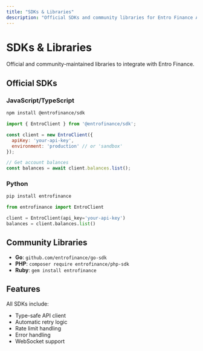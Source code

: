 ```yaml
---
title: "SDKs & Libraries"
description: "Official SDKs and community libraries for Entro Finance API"
---
```


# SDKs & Libraries

Official and community-maintained libraries to integrate with Entro Finance.

## Official SDKs

### JavaScript/TypeScript

```bash
npm install @entrofinance/sdk
```

```javascript
import { EntroClient } from '@entrofinance/sdk';

const client = new EntroClient({
  apiKey: 'your-api-key',
  environment: 'production' // or 'sandbox'
});

// Get account balances
const balances = await client.balances.list();
```

### Python

```bash
pip install entrofinance
```

```python
from entrofinance import EntroClient

client = EntroClient(api_key='your-api-key')
balances = client.balances.list()
```

## Community Libraries

- **Go**: `github.com/entrofinance/go-sdk`
- **PHP**: `composer require entrofinance/php-sdk`  
- **Ruby**: `gem install entrofinance`

## Features

All SDKs include:
- Type-safe API client
- Automatic retry logic
- Rate limit handling
- Error handling
- WebSocket support